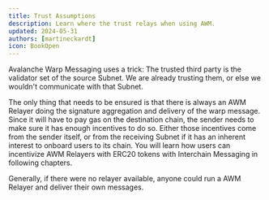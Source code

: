 ```yaml
---
title: Trust Assumptions
description: Learn where the trust relays when using AWM.
updated: 2024-05-31
authors: [martineckardt]
icon: BookOpen
---
```


Avalanche Warp Messaging uses a trick: The trusted third party is the validator set of the source Subnet. We are already trusting them, or else we wouldn't communicate with that Subnet. 

The only thing that needs to be ensured is that there is always an AWM Relayer doing the signature aggregation and delivery of the warp message. Since it will have to pay gas on the destination chain, the sender needs to make sure it has enough incentives to do so. Either those incentives come from the sender itself, or from the receiving Subnet if it has an inherent interest to onboard users to its chain. You will learn how users can incentivize AWM Relayers with ERC20 tokens with Interchain Messaging in following chapters. 

Generally, if there were no relayer available, anyone could run a AWM Relayer and deliver their own messages.
